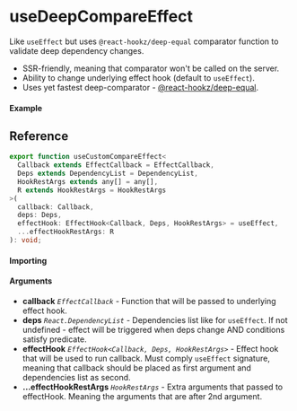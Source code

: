 
<Meta title="Lifecycle/useDeepCompareEffect" component={Example} />

# useDeepCompareEffect

Like `useEffect` but uses `@react-hookz/deep-equal` comparator function to validate deep dependency
changes.

- SSR-friendly, meaning that comparator won't be called on the server.
- Ability to change underlying effect hook (default to `useEffect`).
- Uses yet fastest deep-comparator - [@react-hookz/deep-equal](https://github.com/react-hookz/deep-equal).

#### Example

<Canvas>
  <Story story={Example} inline />
</Canvas>

## Reference

```ts
export function useCustomCompareEffect<
  Callback extends EffectCallback = EffectCallback,
  Deps extends DependencyList = DependencyList,
  HookRestArgs extends any[] = any[],
  R extends HookRestArgs = HookRestArgs
>(
  callback: Callback,
  deps: Deps,
  effectHook: EffectHook<Callback, Deps, HookRestArgs> = useEffect,
  ...effectHookRestArgs: R
): void;
```

#### Importing

<ImportPath />

#### Arguments

- **callback** _`EffectCallback`_ - Function that will be passed to underlying effect hook.
- **deps** _`React.DependencyList`_ - Dependencies list like for `useEffect`. If not undefined -
  effect will be triggered when deps change AND conditions satisfy predicate.
- **effectHook** _`EffectHook<Callback, Deps, HookRestArgs>`_ - Effect hook that will be used to
  run callback. Must comply `useEffect` signature, meaning that callback should be placed as first
  argument and dependencies list as second.
- **...effectHookRestArgs** _`HookRestArgs`_ - Extra arguments that passed to effectHook. Meaning
  the arguments that are after 2nd argument.
